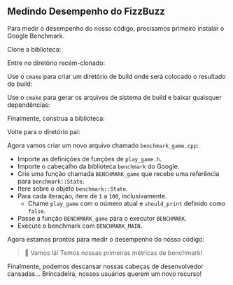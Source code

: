 
## Medindo Desempenho do FizzBuzz

Para medir o desempenho do nosso código, precisamos primeiro instalar o Google Benchmark.

Clone a biblioteca:

<GitClone />

Entre no diretório recém-clonado:

<CdBenchmark />

Use o `cmake` para criar um diretório de build onde será colocado o resultado do build:

<CmakeMakeDirectory />

Use o `cmake` para gerar os arquivos de sistema de build e baixar quaisquer dependências:

<CmakeCmake />

Finalmente, construa a biblioteca:

<CmakeRelease />

Volte para o diretório pai:

<CdBack />

Agora vamos criar um novo arquivo chamado `benchmark_game.cpp`:

<BenchmarkGameCode />

- Importe as definições de funções de `play_game.h`.
- Importe o cabeçalho da biblioteca `benchmark` do Google.
- Crie uma função chamada `BENCHMARK_game` que recebe uma referência para `benchmark::State`.
- Itere sobre o objeto `benchmark::State`.
- Para cada iteração, itere de `1` a `100`, inclusivamente.
  - Chame `play_game` com o número atual e `should_print` definido como `false`.
- Passe a função `BENCHMARK_game` para o executor `BENCHMARK`.
- Execute o benchmark com `BENCHMARK_MAIN`.

Agora estamos prontos para medir o desempenho do nosso código:

<BenchmarkGameOutput />

> 🐰 Vamos lá! Temos nossas primeiras métricas de benchmark!

Finalmente, podemos descansar nossas cabeças de desenvolvedor cansadas...
Brincadeira, nossos usuários querem um novo recurso!